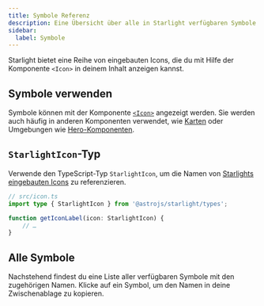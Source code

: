 ```yaml
---
title: Symbole Referenz
description: Eine Übersicht über alle in Starlight verfügbaren Symbole.
sidebar:
  label: Symbole
---
```


Starlight bietet eine Reihe von eingebauten Icons, die du mit Hilfe der Komponente `<Icon>` in deinem Inhalt anzeigen kannst.

## Symbole verwenden

Symbole können mit der Komponente [`<Icon>`](/de/components/icons/) angezeigt werden.
Sie werden auch häufig in anderen Komponenten verwendet, wie [Karten](/de/components/cards/) oder Umgebungen wie [Hero-Komponenten](/de/reference/frontmatter/#hero).

## `StarlightIcon`-Typ

Verwende den TypeScript-Typ `StarlightIcon`, um die Namen von [Starlights eingebauten Icons](#alle-symbole) zu referenzieren.

```ts {2} /icon: (StarlightIcon)/
// src/icon.ts
import type { StarlightIcon } from '@astrojs/starlight/types';

function getIconLabel(icon: StarlightIcon) {
	// …
}
```

## Alle Symbole

Nachstehend findest du eine Liste aller verfügbaren Symbole mit den zugehörigen Namen. Klicke auf ein Symbol, um den Namen in deine Zwischenablage zu kopieren.




